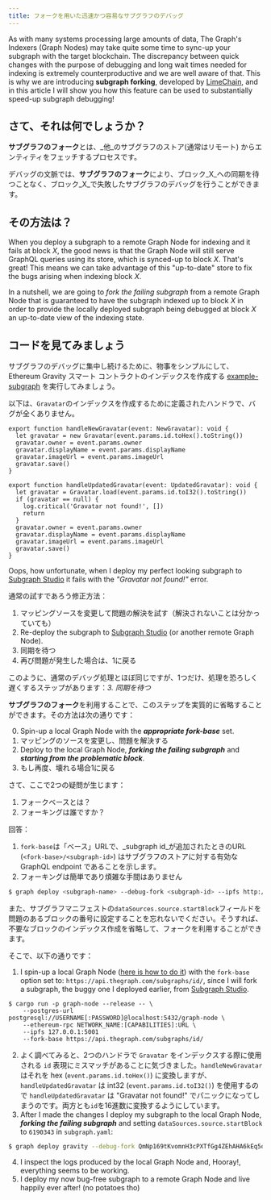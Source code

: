 ```yaml
---
title: フォークを用いた迅速かつ容易なサブグラフのデバッグ
---
```


As with many systems processing large amounts of data, The Graph's Indexers (Graph Nodes) may take quite some time to sync-up your subgraph with the target blockchain. The discrepancy between quick changes with the purpose of debugging and long wait times needed for indexing is extremely counterproductive and we are well aware of that. This is why we are introducing **subgraph forking**, developed by [LimeChain](https://limechain.tech/), and in this article I will show you how this feature can be used to substantially speed-up subgraph debugging!

## さて、それは何でしょうか？

**サブグラフのフォーク**とは、_他_のサブグラフのストア(通常はリモート) からエンティティをフェッチするプロセスです。

デバッグの文脈では、**サブグラフのフォーク**により、ブロック_X_への同期を待つことなく、ブロック_X_で失敗したサブグラフのデバッグを行うことができます。

## その方法は？

When you deploy a subgraph to a remote Graph Node for indexing and it fails at block _X_, the good news is that the Graph Node will still serve GraphQL queries using its store, which is synced-up to block _X_. That's great! This means we can take advantage of this "up-to-date" store to fix the bugs arising when indexing block _X_.

In a nutshell, we are going to _fork the failing subgraph_ from a remote Graph Node that is guaranteed to have the subgraph indexed up to block _X_ in order to provide the locally deployed subgraph being debugged at block _X_ an up-to-date view of the indexing state.

## コードを見てみましょう

サブグラフのデバッグに集中し続けるために、物事をシンプルにして、Ethereum Gravity スマート コントラクトのインデックスを作成する [example-subgraph](https://github.com/graphprotocol/graph-tooling/tree/main/examples/ethereum-gravatar) を実行してみましょう。

以下は、`Gravatar`のインデックスを作成するために定義されたハンドラで、バグが全くありません。

```tsx
export function handleNewGravatar(event: NewGravatar): void {
  let gravatar = new Gravatar(event.params.id.toHex().toString())
  gravatar.owner = event.params.owner
  gravatar.displayName = event.params.displayName
  gravatar.imageUrl = event.params.imageUrl
  gravatar.save()
}

export function handleUpdatedGravatar(event: UpdatedGravatar): void {
  let gravatar = Gravatar.load(event.params.id.toI32().toString())
  if (gravatar == null) {
    log.critical('Gravatar not found!', [])
    return
  }
  gravatar.owner = event.params.owner
  gravatar.displayName = event.params.displayName
  gravatar.imageUrl = event.params.imageUrl
  gravatar.save()
}
```

Oops, how unfortunate, when I deploy my perfect looking subgraph to [Subgraph Studio](https://thegraph.com/studio/) it fails with the _"Gravatar not found!"_ error.

通常の試すであろう修正方法：

1. マッピングソースを変更して問題の解決を試す（解決されないことは分かっていても）
2. Re-deploy the subgraph to [Subgraph Studio](https://thegraph.com/studio/) (or another remote Graph Node).
3. 同期を待つ
4. 再び問題が発生した場合は、1に戻る

このように、通常のデバッグ処理とほぼ同じですが、1つだけ、処理を恐ろしく遅くするステップがあります：_3. 同期を待つ_

**サブグラフのフォーク**を利用することで、このステップを実質的に省略することができます。その方法は次の通りです：

0. Spin-up a local Graph Node with the **_appropriate fork-base_** set.
1. マッピングのソースを変更し、問題を解決する
2. Deploy to the local Graph Node, **_forking the failing subgraph_** and **_starting from the problematic block_**.
3. もし再度、壊れる場合1に戻る

さて、ここで2つの疑問が生じます：

1. フォークベースとは？
2. フォーキングは誰ですか？

回答：

1. `fork-base`は「ベース」URLで、_subgraph id_が追加されたときのURL (`<fork-base>/<subgraph-id>`) はサブグラフのストアに対する有効な GraphQL endpoint であることを示します。
2. フォーキングは簡単であり煩雑な手間はありません

```bash
$ graph deploy <subgraph-name> --debug-fork <subgraph-id> --ipfs http://localhost:5001 --node http://localhost:8020
```

また、サブグラフマニフェストの`dataSources.source.startBlock`フィールドを問題のあるブロックの番号に設定することを忘れないでください。そうすれば、不要なブロックのインデックス作成を省略して、フォークを利用することができます。

そこで、以下の通りです：

1. I spin-up a local Graph Node ([here is how to do it](https://github.com/graphprotocol/graph-node#running-a-local-graph-node)) with the `fork-base` option set to: `https://api.thegraph.com/subgraphs/id/`, since I will fork a subgraph, the buggy one I deployed earlier, from [Subgraph Studio](https://thegraph.com/studio/).

```
$ cargo run -p graph-node --release -- \
    --postgres-url postgresql://USERNAME[:PASSWORD]@localhost:5432/graph-node \
    --ethereum-rpc NETWORK_NAME:[CAPABILITIES]:URL \
    --ipfs 127.0.0.1:5001
    --fork-base https://api.thegraph.com/subgraphs/id/
```

2. よく調べてみると、2つのハンドラで `Gravatar` をインデックスする際に使用される `id` 表現にミスマッチがあることに気づきました。`handleNewGravatar` はそれを hex (`event.params.id.toHex()`) に変換しますが、`handleUpdatedGravatar` は int32 (`event.params.id.toI32()`) を使用するので `handleUpdatedGravatar` は "Gravatar not found!" でパニックになってしまうのです。両方とも`id`を16進数に変換するようにしています。
3. After I made the changes I deploy my subgraph to the local Graph Node, **_forking the failing subgraph_** and setting `dataSources.source.startBlock` to `6190343` in `subgraph.yaml`:

```bash
$ graph deploy gravity --debug-fork QmNp169tKvomnH3cPXTfGg4ZEhAHA6kEq5oy1XDqAxqHmW --ipfs http://localhost:5001 --node http://localhost:8020
```

4. I inspect the logs produced by the local Graph Node and, Hooray!, everything seems to be working.
5. I deploy my now bug-free subgraph to a remote Graph Node and live happily ever after! (no potatoes tho)

